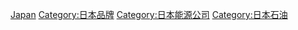 [[Category:各國石油公司|Japan]]
[[Category:日本品牌|Category:日本品牌]]
[[Category:日本能源公司|Category:日本能源公司]]
[[Category:日本石油|Category:日本石油]]